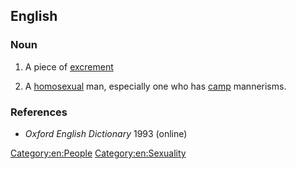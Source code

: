 ==English==

===Noun===
{{en-noun}}

# {{lb|en|British|childish}} A piece of [[excrement]]
# {{lb|en|British|slang}} A [[homosexual]] man, especially one who has [[camp]] mannerisms.

===References===
*''Oxford English Dictionary'' 1993 (online)

[[Category:en:People]]
[[Category:en:Sexuality]]